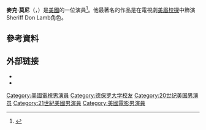 {{Infobox person
| image = Michael Muhney 2010 Daytime Emmy Awards.jpg
| caption = 
| image_size = 250px
| name          = Michael Muhney
| birth_date     = {{Birth date and age|mf=yes|1975|6|12}}
| birth_place   = [[美國|美國]][[伊利諾州|伊利諾州]][[芝加哥|芝加哥]]
| spouse        = {{marriage|Jaime Muhney|2000}}
| children    = 3
| yearsactive   = 1998–現在
| occupation    = [[演員|演員]]
| homepage      = {{url|http://michaelmuhney.com}}
}}
'''麥克·莫尼'''（{{lang-en|Michael Muhney}}，{{bd|1975年|6月12日||}}）是[[美國|美國]]的一位演員<ref>{{cite news |title= Today in history |publisher= [[ABC_News|ABC News]] |date= June 12, 2014 |url= http://abcnews.go.com/US/wireStory/today-history-24100059?singlePage=true |agency= [[美联社|Associated Press]] |accessdate= 2016-03-24 |archive-date= 2014-06-15 |archive-url= https://archive.is/20140615172344/http://abcnews.go.com/US/wireStory/today-history-24100059?singlePage=true |dead-url= no }}</ref>。他最著名的作品是在電視劇[[美眉校探|美眉校探]]中飾演Sheriff Don Lamb角色。

==參考資料==
{{Reflist}}

== 外部链接 ==
* {{IMDb name|0611295}}
* {{Official website|http://www.michaelmuhney.com/}}

{{Authority control}}

{{DEFAULTSORT:Muhney, Michael}}
[[Category:美國電視男演員|Category:美國電視男演員]]
[[Category:德保罗大学校友|Category:德保罗大学校友]]
[[Category:20世纪美国男演员|Category:20世纪美国男演员]]
[[Category:21世紀美國男演員|Category:21世紀美國男演員]]
[[Category:美國電影男演員|Category:美國電影男演員]]